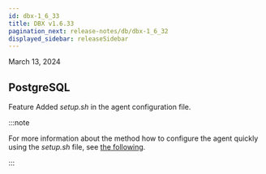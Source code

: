 ```yaml
---
id: dbx-1_6_33
title: DBX v1.6.33
pagination_next: release-notes/db/dbx-1_6_32
displayed_sidebar: releaseSidebar
---
```


March 13, 2024

## PostgreSQL

<Status>Feature</Status> Added <em>setup.sh</em> in the agent configuration file.

:::note

For more information about the method how to configure the agent quickly using the _setup.sh_ file, see [the following](../../postgresql/install-agent-quick-setup).

:::
